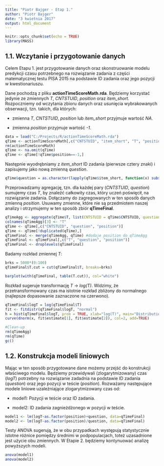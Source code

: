 ```yaml
---
title: "Piotr Bajger - Etap 1."
author: "Piotr Bajger"
date: "3 kwietnia 2017"
output: html_document
---
```


```r
knitr::opts_chunk$set(echo = TRUE)
library(MASS)
```

## 1.1. Wczytanie i przygotowanie danych

Celem Etapu 1. jest przygotowanie danych oraz skonstruowanie modelu predykcji czasu potrzebnego na rozwiązanie zadania z części matematycznej testu PISA 2015 na podstawie ID zadania oraz jego pozycji w kwestionariuszu.

Dane pochodzą z pliku **actionTimeScoreMath.rda**. Będziemy korzystać jedynie ze zmiennych _T_, _CNTSTUID_, _position_ oraz _item_short_. Rozpoczniemy od wczytania zbioru danych oraz usunięcia wybrakowanych obserwacji, tzn. takich, dla których:

* zmienna _T_, _CNTSTUID_, _position_ lub _item_short_ przyjmuje wartość _NA_.

* zmienna _position_ przyjmuje wartość _-1_.

```r
data = load("C:/Projects/R/actionTimeScoreMath.rda")
qTime <- actionTimeScoreMath[,c("CNTSTUID", "item_short", "T", "position")]
rm(actionTimeScoreMath)
qTime <- na.omit(qTime)
qTime <- qTime[!qTime$position==-1,]
```

Następnie wyodrębniamy z _item_short_ ID zadania (pierwsze cztery znaki) i zapisujemy jako nową zmienną _question_.

```r
qTime$question = as.character(lapply(qTime$item_short, function(x) substr(x, 0, 4)))
```

Przeprowadzamy agregację, tzn. dla każdej pary (_CNTSTUID_, _question_) sumujemy czas _T_, by znaleźć całkowity czas, który uczeń poświęcił‚ na rozwiązanie zadania. Dołączamy do zagregowanych w ten sposób danych zmienną _position_. Usuwamy zmienne, które nie są przedmiotem naszej analizy i otrzymujemy w ten sposób zbiór **qTimeFinal**.

```r
qTimeAgg <- aggregate(qTime$T, list(CNTSTUID = qTime$CNTSTUID, question = qTime$question), FUN=sum)
colnames(qTimeAgg)[3] <- "T"
qTime <- qTime[,c("CNTSTUID", "question", "position")]
qTime <- qTime[!duplicated(qTime),]
qTimeFinal <- merge(qTimeAgg, qTime) #dodaje position do qTimeAgg
qTimeFinal <- qTimeFinal[,c("T", "question", "position")]
qTimeFinal <- droplevels(qTimeFinal)
```

Badamy rozkład zmiennej _T_:
```r
brks = 5000*(0:100)
qTimeFinal$T.cut = cut(qTimeFinal$T, breaks=brks)
```
```r
barplot(with(qTimeFinal, table(T.cut)), col="white")
```

Rozkład sugeruje transformację _T_ -> _log(T)_. Widzimy, że przetransformowany czas ma istotnie rozkład zbliżony do normalnego (najlepsze dopasowanie zaznaczone na czerwono).
```r
qTimeFinal$logT = log(qTimeFinal$T)
fit <- fitdistr(qTimeFinal$logT, "normal")
h = hist(qTimeFinal$logT, prob = TRUE, xlab="log(T)", main="Distribution of log(T)")
curve(dnorm(x, fit$estimate[1], fit$estimate[2]), col=2, add=TRUE)
```

```r
#Clean-up
rm(qTimeAgg)
rm(qTime)
gc()
```
## 1.2. Konstrukcja modeli liniowych

Mając w ten sposób przygotowane dane możemy przejść do konstrukcji właściwego modelu. Będziemy przewidywali (zlogarytmizowany) czas (_logT_) potrzebny na rozwiązanie zadadnia na podstawie ID zadania (_question_) oraz jego pozycji w teście (_position_). Rozważamy następujące modele liniowe uzależniające zlogarytmizowany czas od:

* model1: Pozycji w teście oraz ID zadania.

* model2: ID zadania zagnieżdżonego w pozycji w teście.

```r
model1 <- lm(logT~as.factor(position)+question, data=qTimeFinal)
model2 <- lm(logT~as.factor(position)/question, data=qTimeFinal)
```

Testy ANOVA sugerują, że w obu przypadkach występują statystycznie istotne różnice pomiędzy średnimi w podpopulacjach, toteż uzasadnione jest użycie obu zmiennych. W Etapie 2. będziemy kontynuować analizę powyższych modeli.

```r
anova(model1)
anova(model2)
```
